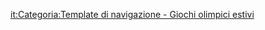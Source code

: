{{template category}}

[[Category:奧林匹克運動會導航模板|{{PAGENAME}}]]

[[it:Categoria:Template_di_navigazione_-_Giochi_olimpici_estivi|it:Categoria:Template di navigazione - Giochi olimpici estivi]]
